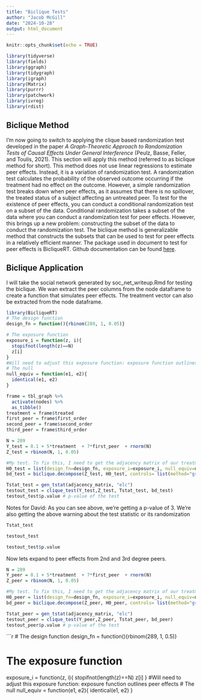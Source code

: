 ```yaml
---
title: "Biclique Tests"
author: "Jacob McGill"
date: "2024-10-28"
output: html_document
---
```


```r
knitr::opts_chunk$set(echo = TRUE)
```
```r
library(tidyverse)
library(fields)
library(ggraph)
library(tidygraph)
library(igraph)
library(Matrix)
library(purrr)
library(patchwork)
library(ivreg)
library(rdist)
```

## Biclique Method

I'm now going to switch to applying the clique based randomization test developed in the paper *A Graph-Theoretic Approach to Randomization Tests of Causal Effects Under General Interference* (Peulz, Basse, Feller, and Toulis, 2021). This section will apply this method (referred to as biclique method for short). This method does not use linear regressions to estimate peer effects. Instead, it is a variation of randomization test. A randomization test calculates the probability of the observed outcome occurring if the treatment had no effect on the outcome. However, a simple randomization test breaks down when peer effects, as it assumes that there is no spillover, the treated status of a subject affecting an untreated peer. To test for the existence of peer effects, you can conduct a conditional randomization test on a subset of the data. Conditional randomization takes a subset of the data where you can conduct a randomization test for peer effects. However, this brings up a new problem: constructing the subset of the data to conduct the randomization test. The biclique method is generalizable method that constructs the subsets that can be used to test for peer effects in a relatively efficient manner. The package used in document to test for peer effects is  BicliqueRT. Github documentation can be found [here](https://github.com/dpuelz/BicliqueRT).

## Biclique Application

I will take the social network generated by soc_net_writeup.Rmd for testing the biclique. We wan extract the peer columns from the node dataframe to create a function that simulates peer effects. The treatment vector can also be extracted from the node dataframe.

```r
library(BicliqueRT)
# The design function
design_fn = function(){rbinom(289, 1, 0.05)} 

# The exposure function
exposure_i = function(z, i){
  stopifnot(length(z)==N)
  z[i]
}
#Will need to adjust this exposure function: exposure function outlines peer effects
# The null
null_equiv = function(e1, e2){
  identical(e1, e2)
}
```
```r
frame = tbl_graph %>%
  activate(nodes) %>%
  as_tibble()
treatment = frame$treated
first_peer = frame$first_order
second_peer = frame$second_order
third_peer = frame$third_order
```
```r
N = 289
Y_test = 0.1 + 5*treatment  + 7*first_peer  + rnorm(N)
Z_test = rbinom(N, 1, 0.05)
```
```r
#My test. To fix this, I need to get the adjacency matrix of our treatment.
H0_test = list(design_fn=design_fn, exposure_i=exposure_i, null_equiv=null_equiv)
bd_test = biclique.decompose(Z_test, H0_test, controls= list(method="greedy", mina=3, num_randomizations = 4e3))
```
```r
Tstat_test = gen_tstat(adjacency_matrix, "elc")
testout_test = clique_test(Y_test,Z_test, Tstat_test, bd_test)
testout_test$p.value # p-value of the test
```
Notes for David: As you can see above, we're getting a p-value of 3. We're also getting the above warning about the test statistic or its randomization
```r
Tstat_test
```
```r
testout_test
```
```r
testout_test$p.value
```
Now lets expand to peer effects from 2nd and 3rd degree peers.
```r
N = 289
Y_peer = 0.1 + 5*treatment  + 7*first_peer  + rnorm(N)
Z_peer = rbinom(N, 1, 0.05)
```
```r
#My test. To fix this, I need to get the adjacency matrix of our treatment.
H0_peer = list(design_fn=design_fn, exposure_i=exposure_i, null_equiv=null_equiv)
bd_peer = biclique.decompose(Z_peer, H0_peer, controls= list(method="greedy", mina=3, num_randomizations = 4e3))
```
```r
Tstat_peer = gen_tstat(adjacency_matrix, "elc")
testout_peer = clique_test(Y_peer,Z_peer, Tstat_peer, bd_peer)
testout_peer$p.value # p-value of the test
```
```r
# The design function
design_fn = function(){rbinom(289, 1, 0.5)} 

# The exposure function
exposure_i = function(z, i){
  stopifnot(length(z)==N)
  z[i]
}
#Will need to adjust this exposure function: exposure function outlines peer effects
# The null
null_equiv = function(e1, e2){
  identical(e1, e2)
}